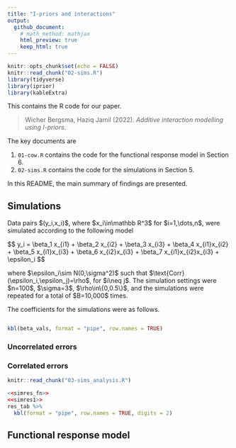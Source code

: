 ```yaml
---
title: "I-priors and interactions"
output: 
  github_document:
    # math_method: mathjax
    html_preview: true
    keep_html: true
---
```


```r
knitr::opts_chunk$set(echo = FALSE)
knitr::read_chunk("02-sims.R")
library(tidyverse)
library(iprior)
library(kableExtra)
```

This contains the R code for our paper.

> Wicher Bergsma, Haziq Jamil (2022). *Additive interaction modelling using I-priors*.

The key documents are

1.  `01-cow.R` contains the code for the functional response model in Section 6.
2.  `02-sims.R` contains the code for the simulations in Section 5.

In this README, the main summary of findings are presented.

## Simulations

Data pairs \$(y_i,x_i)\$, where \$x_i\\in\\mathbb R^3\$ for \$i=1,\\dots,n\$, were simulated according to the following model

\$$
y_i = \\beta_1 x_{i1} + \\beta_2 x_{i2} + \\beta_3 x_{i3} + \\beta_4 x_{i1}x_{i2} + \\beta_5 x_{i1}x_{i3} + \\beta_6 x_{i2}x_{i3} + \\beta_7 x_{i1}x_{i2}x_{i3} + \\epsilon_i
\$$

where \$\\epsilon_i\\sim N(0,\\sigma^2)\$ such that \$\\text{Corr}(\\epsilon_i,\\epsilon_j)=\\rho\$, for \$i\\neq j\$. The simulation settings were \$n=100\$, \$\\sigma=3\$, \$\\rho\\in\\{0,0.5\\}\$, and the simulations were repeated for a total of \$B=10,000\$ times.

The coefficients for the simulations were as follows.

```r
```

```r
kbl(beta_vals, format = "pipe", row.names = TRUE)
```

### Uncorrelated errors



### Correlated errors

```r
knitr::read_chunk("03-sims_analysis.R")
```

```r
<<simres_fn>>
<<simres1>>
res_tab %>%
  kbl(format = "pipe", row.names = TRUE, digits = 2)
```

## Functional response model

